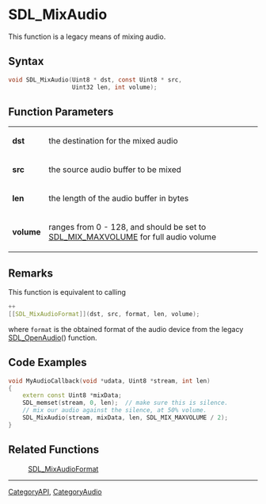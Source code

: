 = SDL_MixAudio =

This function is a legacy means of mixing audio.

== Syntax ==

<syntaxhighlight lang='c'>
void SDL_MixAudio(Uint8 * dst, const Uint8 * src,
                  Uint32 len, int volume);
</syntaxhighlight>

== Function Parameters ==

{|
|'''dst'''
|the destination for the mixed audio
|-
|'''src'''
|the source audio buffer to be mixed
|-
|'''len'''
|the length of the audio buffer in bytes
|-
|'''volume'''
|ranges from 0 - 128, and should be set to [[SDL_MIX_MAXVOLUME]] for full audio volume
|}

== Remarks ==

This function is equivalent to calling



<syntaxhighlight lang='c'>++
[[SDL_MixAudioFormat]](dst, src, format, len, volume);
</syntaxhighlight>

where <code>format</code> is the obtained format of the audio device from
the legacy [[SDL_OpenAudio]]() function.

== Code Examples ==

<syntaxhighlight lang='c++'>
void MyAudioCallback(void *udata, Uint8 *stream, int len)
{
    extern const Uint8 *mixData;
    SDL_memset(stream, 0, len);  // make sure this is silence.
    // mix our audio against the silence, at 50% volume.
    SDL_MixAudio(stream, mixData, len, SDL_MIX_MAXVOLUME / 2);
}
</syntaxhighlight>

== Related Functions ==

:[[SDL_MixAudioFormat]]

----
[[CategoryAPI]], [[CategoryAudio]]


